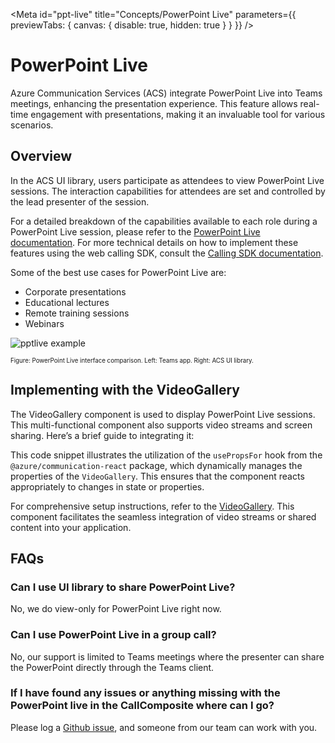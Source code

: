 
<Meta
  id="ppt-live"
  title="Concepts/PowerPoint Live"
  parameters={{ previewTabs: { canvas: { disable: true, hidden: true } } }}
/>


# PowerPoint Live

Azure Communication Services (ACS) integrate PowerPoint Live into Teams meetings, enhancing the presentation experience. This feature allows real-time engagement with presentations, making it an invaluable tool for various scenarios.

## Overview

In the ACS UI library, users participate as attendees to view PowerPoint Live sessions. The interaction capabilities for attendees are set and controlled by the lead presenter of the session.

For a detailed breakdown of the capabilities available to each role during a PowerPoint Live session, please refer to the [PowerPoint Live documentation](https://support.microsoft.com/en-us/office/present-from-powerpoint-live-in-microsoft-teams-28b20e74-7165-499c-9bd4-0ad975d448ad). For more technical details on how to implement these features using the web calling SDK, consult the [Calling SDK documentation](https://learn.microsoft.com/en-us/azure/communication-services/concepts/voice-video-calling/calling-sdk-features).

Some of the best use cases for PowerPoint Live are:

- Corporate presentations
- Educational lectures
- Remote training sessions
- Webinars

![pptlive example](images/pptlive-example.png 'Left: Teams app, Right: ACS UI library')

<sub>
  <sup>Figure: PowerPoint Live interface comparison. Left: Teams app. Right: ACS UI library.</sup>
</sub>

## Implementing with the VideoGallery

The VideoGallery component is used to display PowerPoint Live sessions. This multi-functional component also supports video streams and screen sharing. Here’s a brief guide to integrating it:

<Source code={PPTLiveSnippetText} />

This code snippet illustrates the utilization of the `usePropsFor` hook from the `@azure/communication-react` package, which dynamically manages the properties of the `VideoGallery`. This ensures that the component reacts appropriately to changes in state or properties.

For comprehensive setup instructions, refer to the [VideoGallery](https://azure.github.io/communication-ui-library/?path=/docs/ui-components-videogallery--video-gallery). This component facilitates the seamless integration of video streams or shared content into your application.

## FAQs

### Can I use UI library to share PowerPoint Live?

No, we do view-only for PowerPoint Live right now.

### Can I use PowerPoint Live in a group call?

No, our support is limited to Teams meetings where the presenter can share the PowerPoint directly through the Teams client.

### If I have found any issues or anything missing with the PowerPoint live in the CallComposite where can I go?

Please log a [Github issue](https://github.com/Azure/communication-ui-library/issues), and someone from our team can work with you.
